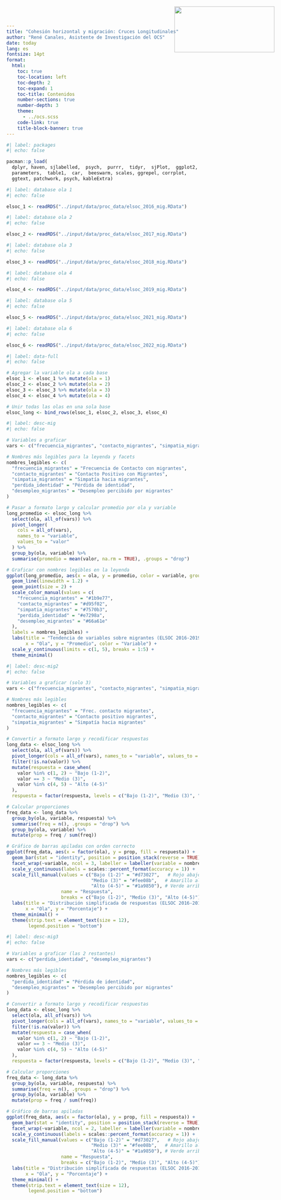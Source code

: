 ```yaml
---
title: "Cohesión horizontal y migración: Cruces Longitudinales"
author: "René Canales, Asistente de Investigación del OCS"
date: today
lang: es
fontsize: 14pt
format:
  html:
    toc: true
    toc-location: left
    toc-depth: 2
    toc-expand: 1
    toc-title: Contenidos
    number-sections: true
    number-depth: 3
    theme:
      - ../ocs.scss
    code-link: true
    title-block-banner: true 
---
```


```{=html}
<style>
.logo {
    position: absolute;
    top: 20px;
    right: 30px;
}
</style>
```

<img src="ocs-new.jpeg" class="logo" width="262" height="120"/>

::: {style="text-align: justify"}
```r
#| label: packages
#| echo: false

pacman::p_load(
  dplyr, haven, sjlabelled,  psych,  purrr,  tidyr,  sjPlot,  ggplot2, 
  parameters,  table1,  car,  beeswarm, scales, ggrepel, corrplot,
  ggtext, patchwork, psych, kableExtra)
```

```r
#| label: database ola 1
#| echo: false 

elsoc_1 <- readRDS("../input/data/proc_data/elsoc_2016_mig.RData")
```

```r
#| label: database ola 2
#| echo: false 

elsoc_2 <- readRDS("../input/data/proc_data/elsoc_2017_mig.RData")
```

```r
#| label: database ola 3 
#| echo: false 

elsoc_3 <- readRDS("../input/data/proc_data/elsoc_2018_mig.RData")
```

```r
#| label: database ola 4
#| echo: false 

elsoc_4 <- readRDS("../input/data/proc_data/elsoc_2019_mig.RData")
```

```r
#| label: database ola 5
#| echo: false 

elsoc_5 <- readRDS("../input/data/proc_data/elsoc_2021_mig.RData")
```

```r
#| label: database ola 6
#| echo: false 

elsoc_6 <- readRDS("../input/data/proc_data/elsoc_2022_mig.RData")
```


```r
#| label: data-full
#| echo: false

# Agregar la variable ola a cada base
elsoc_1 <- elsoc_1 %>% mutate(ola = 1)
elsoc_2 <- elsoc_2 %>% mutate(ola = 2)
elsoc_3 <- elsoc_3 %>% mutate(ola = 3)
elsoc_4 <- elsoc_4 %>% mutate(ola = 4)

# Unir todas las olas en una sola base
elsoc_long <- bind_rows(elsoc_1, elsoc_2, elsoc_3, elsoc_4)
```

```r
#| label: desc-mig
#| echo: false

# Variables a graficar
vars <- c("frecuencia_migrantes", "contacto_migrantes", "simpatia_migrantes", "perdida_identidad", "desempleo_migrantes")

# Nombres más legibles para la leyenda y facets
nombres_legibles <- c(
  "frecuencia_migrantes" = "Frecuencia de Contacto con migrantes",
  "contacto_migrantes" = "Contacto Positivo con Migrantes",
  "simpatia_migrantes" = "Simpatía hacia migrantes",
  "perdida_identidad" = "Pérdida de identidad",
  "desempleo_migrantes" = "Desempleo percibido por migrantes"
)

# Pasar a formato largo y calcular promedio por ola y variable
long_promedio <- elsoc_long %>%
  select(ola, all_of(vars)) %>%
  pivot_longer(
    cols = all_of(vars), 
    names_to = "variable", 
    values_to = "valor"
  ) %>%
  group_by(ola, variable) %>%
  summarise(promedio = mean(valor, na.rm = TRUE), .groups = "drop")

# Graficar con nombres legibles en la leyenda
ggplot(long_promedio, aes(x = ola, y = promedio, color = variable, group = variable)) +
  geom_line(linewidth = 1.2) +
  geom_point(size = 2) +
  scale_color_manual(values = c(
    "frecuencia_migrantes" = "#1b9e77",
    "contacto_migrantes" = "#d95f02",
    "simpatia_migrantes" = "#7570b3",
    "perdida_identidad" = "#e7298a",
    "desempleo_migrantes" = "#66a61e"
  ),
  labels = nombres_legibles) +
  labs(title = "Tendencia de variables sobre migrantes (ELSOC 2016-2019)",
       x = "Ola", y = "Promedio", color = "Variable") +
  scale_y_continuous(limits = c(1, 5), breaks = 1:5) +
  theme_minimal()
```

```r
#| label: desc-mig2
#| echo: false

# Variables a graficar (solo 3)
vars <- c("frecuencia_migrantes", "contacto_migrantes", "simpatia_migrantes")

# Nombres más legibles
nombres_legibles <- c(
  "frecuencia_migrantes" = "Frec. contacto migrantes",
  "contacto_migrantes" = "Contacto positivo migrantes",
  "simpatia_migrantes" = "Simpatía hacia migrantes"
)

# Convertir a formato largo y recodificar respuestas
long_data <- elsoc_long %>%
  select(ola, all_of(vars)) %>%
  pivot_longer(cols = all_of(vars), names_to = "variable", values_to = "valor") %>%
  filter(!is.na(valor)) %>%
  mutate(respuesta = case_when(
    valor %in% c(1, 2) ~ "Bajo (1-2)",
    valor == 3 ~ "Medio (3)",
    valor %in% c(4, 5) ~ "Alto (4-5)"
  ),
  respuesta = factor(respuesta, levels = c("Bajo (1-2)", "Medio (3)", "Alto (4-5)")))

# Calcular proporciones
freq_data <- long_data %>%
  group_by(ola, variable, respuesta) %>%
  summarise(freq = n(), .groups = "drop") %>%
  group_by(ola, variable) %>%
  mutate(prop = freq / sum(freq))

# Gráfico de barras apiladas con orden correcto
ggplot(freq_data, aes(x = factor(ola), y = prop, fill = respuesta)) +
  geom_bar(stat = "identity", position = position_stack(reverse = TRUE)) +
  facet_wrap(~variable, ncol = 3, labeller = labeller(variable = nombres_legibles)) +
  scale_y_continuous(labels = scales::percent_format(accuracy = 1)) +
  scale_fill_manual(values = c("Bajo (1-2)" = "#d73027",   # Rojo abajo
                               "Medio (3)" = "#fee08b",   # Amarillo al medio
                               "Alto (4-5)" = "#1a9850"), # Verde arriba
                    name = "Respuesta",
                    breaks = c("Bajo (1-2)", "Medio (3)", "Alto (4-5)")) +
  labs(title = "Distribución simplificada de respuestas (ELSOC 2016-2019)",
       x = "Ola", y = "Porcentaje") +
  theme_minimal() +
  theme(strip.text = element_text(size = 12),
        legend.position = "bottom")
```

```r
#| label: desc-mig3
#| echo: false

# Variables a graficar (las 2 restantes)
vars <- c("perdida_identidad", "desempleo_migrantes")

# Nombres más legibles
nombres_legibles <- c(
  "perdida_identidad" = "Pérdida de identidad",
  "desempleo_migrantes" = "Desempleo percibido por migrantes"
)

# Convertir a formato largo y recodificar respuestas
long_data <- elsoc_long %>%
  select(ola, all_of(vars)) %>%
  pivot_longer(cols = all_of(vars), names_to = "variable", values_to = "valor") %>%
  filter(!is.na(valor)) %>%
  mutate(respuesta = case_when(
    valor %in% c(1, 2) ~ "Bajo (1-2)",
    valor == 3 ~ "Medio (3)",
    valor %in% c(4, 5) ~ "Alto (4-5)"
  ),
  respuesta = factor(respuesta, levels = c("Bajo (1-2)", "Medio (3)", "Alto (4-5)")))

# Calcular proporciones
freq_data <- long_data %>%
  group_by(ola, variable, respuesta) %>%
  summarise(freq = n(), .groups = "drop") %>%
  group_by(ola, variable) %>%
  mutate(prop = freq / sum(freq))

# Gráfico de barras apiladas
ggplot(freq_data, aes(x = factor(ola), y = prop, fill = respuesta)) +
  geom_bar(stat = "identity", position = position_stack(reverse = TRUE)) +
  facet_wrap(~variable, ncol = 2, labeller = labeller(variable = nombres_legibles)) +
  scale_y_continuous(labels = scales::percent_format(accuracy = 1)) +
  scale_fill_manual(values = c("Bajo (1-2)" = "#d73027",   # Rojo abajo
                               "Medio (3)" = "#fee08b",   # Amarillo al medio
                               "Alto (4-5)" = "#1a9850"), # Verde arriba
                    name = "Respuesta",
                    breaks = c("Bajo (1-2)", "Medio (3)", "Alto (4-5)")) +
  labs(title = "Distribución simplificada de respuestas (ELSOC 2016-2019)",
       x = "Ola", y = "Porcentaje") +
  theme_minimal() +
  theme(strip.text = element_text(size = 12),
        legend.position = "bottom")

```

:::
